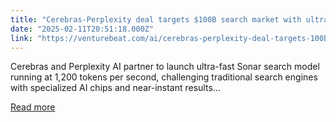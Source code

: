```yaml
---
title: "Cerebras-Perplexity deal targets $100B search market with ultra-fast AI"
date: "2025-02-11T20:51:18.000Z"
link: "https://venturebeat.com/ai/cerebras-perplexity-deal-targets-100b-search-market-with-ultra-fast-ai/"
---
```


Cerebras and Perplexity AI partner to launch ultra-fast Sonar search model running at 1,200 tokens per second, challenging traditional search engines with specialized AI chips and near-instant results...

[Read more](https://venturebeat.com/ai/cerebras-perplexity-deal-targets-100b-search-market-with-ultra-fast-ai/)

